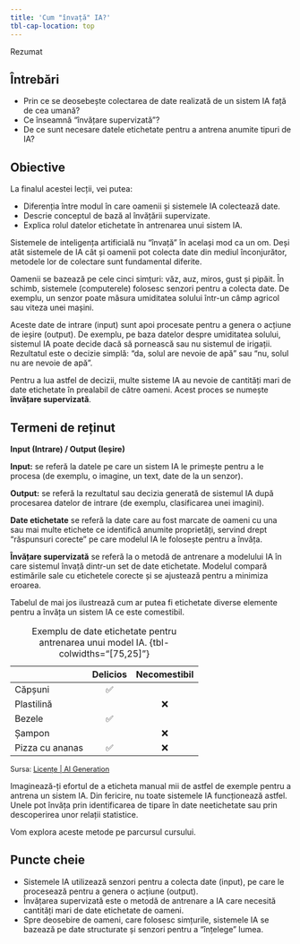 ```yaml
---
title: 'Cum "învață" IA?'
tbl-cap-location: top
---
```


::::::: overview-box
::: header
Rezumat
:::

::::: content
::: questions-col
## Întrebări

-   Prin ce se deosebește colectarea de date realizată de un sistem IA față de cea umană?
-   Ce înseamnă "învățare supervizată"?
-   De ce sunt necesare datele etichetate pentru a antrena anumite tipuri de IA?
:::

::: objectives-col
## Obiective

La finalul acestei lecții, vei putea:

-   Diferenția între modul în care oamenii și sistemele IA colectează date.
-   Descrie conceptul de bază al învățării supervizate.
-   Explica rolul datelor etichetate în antrenarea unui sistem IA.
:::
:::::
:::::::

Sistemele de inteligența artificială nu "învață" în același mod ca un om. Deși atât sistemele de IA cât și oamenii pot colecta date din mediul înconjurător, metodele lor de colectare sunt fundamental diferite.

Oamenii se bazează pe cele cinci simțuri: văz, auz, miros, gust și pipăit. În schimb, sistemele (computerele) folosesc senzori pentru a colecta date. De exemplu, un senzor poate măsura umiditatea solului într-un câmp agricol sau viteza unei mașini.

Aceste date de intrare (input) sunt apoi procesate pentru a genera o acțiune de ieșire (output). De exemplu, pe baza datelor despre umiditatea solului, sistemul IA poate decide dacă să pornească sau nu sistemul de irigații. Rezultatul este o decizie simplă: "da, solul are nevoie de apă" sau "nu, solul nu are nevoie de apă".

Pentru a lua astfel de decizii, multe sisteme IA au nevoie de cantități mari de date etichetate în prealabil de către oameni. Acest proces se numește **învățare supervizată**.

::: callout-definition
## Termeni de reținut

**Input (Intrare) / Output (Ieșire)**

**Input:** se referă la datele pe care un sistem IA le primește pentru a le procesa (de exemplu, o imagine, un text, date de la un senzor).

**Output:** se referă la rezultatul sau decizia generată de sistemul IA după procesarea datelor de intrare (de exemplu, clasificarea unei imagini).

**Date etichetate** se referă la date care au fost marcate de oameni cu una sau mai multe etichete ce identifică anumite proprietăți, servind drept "răspunsuri corecte" pe care modelul IA le folosește pentru a învăța.

**Învățare supervizată** se referă la o metodă de antrenare a modelului IA în care sistemul învață dintr-un set de date etichetate. Modelul compară estimările sale cu etichetele corecte și se ajustează pentru a minimiza eroarea.
:::

Tabelul de mai jos ilustrează cum ar putea fi etichetate diverse elemente pentru a învăța un sistem IA ce este comestibil.




|                  | Delicios | Necomestibil |
|------------------|:--------:|:------------:|
| Căpșuni          | ✅        |              |
| Plastilină       |          | ❌           |
| Bezele           | ✅        |              |
| Șampon           |          | ❌           |
| Pizza cu ananas  | ✅        | ❌           |

: Exemplu de date etichetate pentru antrenarea unui model IA. {tbl-colwidths="[75,25]"}

<div class="text-left" style="font-size: 0.9em; margin-top: 1em;">
Sursa: [Licențe | AI Generation](/licente.qmd#sec-curriculum)
</div>

Imaginează-ți efortul de a eticheta manual mii de astfel de exemple pentru a antrena un sistem IA. Din fericire, nu toate sistemele IA funcționează astfel. Unele pot învăța prin identificarea de tipare în date neetichetate sau prin descoperirea unor relații statistice.

Vom explora aceste metode pe parcursul cursului.


::: callout-keypoints
## Puncte cheie

-   Sistemele IA utilizează senzori pentru a colecta date (input), pe care le procesează pentru a genera o acțiune (output).
-   Învățarea supervizată este o metodă de antrenare a IA care necesită cantități mari de date etichetate de oameni.
-   Spre deosebire de oameni, care folosesc simțurile, sistemele IA se bazează pe date structurate și senzori pentru a "înțelege" lumea.
:::